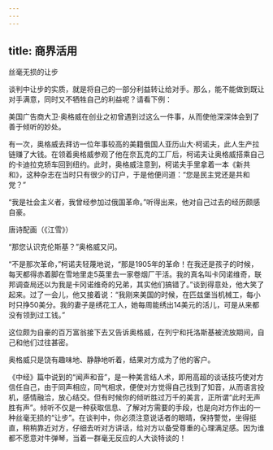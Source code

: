 ```yaml
---
---
---
```

title: 商界活用
---




丝毫无损的让步

谈判中让步的实质，就是将自己的一部分利益转让给对手。那么，能不能做到既让对手满意，同时又不牺牲自己的利益呢？请看下例：

美国广告商大卫·奥格威在创业之初曾遇到过这么一件事，从而使他深深体会到了善于倾听的妙处。

有一次，奥格威去拜访一位年事较高的美籍俄国人亚历山大·柯诺夫，此人生产拉链赚了大钱。在领着奥格威参观了他在奈瓦克的工厂后，柯诺夫让奥格威搭乘自己的卡迪拉克轿车回到纽约。此时，奥格威注意到，柯诺夫手里拿着一本《新共和》，这种杂志在当时只有很少的订户，于是他便问道：“您是民主党还是共和党？”

“我是社会主义者，我曾经参加过俄国革命。”听得出来，他对自己过去的经历颇感自豪。



唐诗配画（《江雪》）

“那您认识克伦斯基？”奥格威又问。

“不是那次革命，”柯诺夫轻蔑地说，“那是1905年的革命！在我还是孩子的时候，每天都得赤着脚在雪地里走5英里去一家卷烟厂干活。我的真名叫卡冈诺维奇，联邦调查局还以为我是卡冈诺维奇的兄弟，其实他们搞错了。”谈到得意处，他大笑了起来。过了一会儿，他又接着说：“我刚来美国的时候，在匹兹堡当机械工，每小时只挣50美分。我的妻子是绣花工人，她每周能绣出14美元的活儿，可是从来都没有领到过工钱。”

这位颇为自豪的百万富翁接下去又告诉奥格威，在列宁和托洛斯基被流放期间，自己和他们过往甚密。

奥格威只是饶有趣味地、静静地听着，结果对方成为了他的客户。

《中经》篇中说到的“闻声和音”，是一种美言结人术，即用高超的谈话技巧使对方信任自己，由于同声相应，同气相求，便使对方觉得自己找到了知音，从而语言投机，感情融洽，放心结交。但有时候你的倾听胜过万千的美言，正所谓“此时无声胜有声”。倾听不仅是一种获取信息、了解对方需要的手段，也是向对方作出的一种丝毫无损的“让步”。在谈判中，你必须注意说话者的眼晴，保持警觉，坐得挺直，稍稍靠近对方，仔细去听对方讲话，给对方以备受尊重的心理满足感。因为谁都不愿意对牛弹琴，当着一群毫无反应的人大谈特谈的！